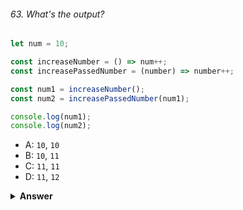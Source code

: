 ###### 63. What's the output?

```javascript
let num = 10;

const increaseNumber = () => num++;
const increasePassedNumber = (number) => number++;

const num1 = increaseNumber();
const num2 = increasePassedNumber(num1);

console.log(num1);
console.log(num2);
```

- A: `10`, `10`
- B: `10`, `11`
- C: `11`, `11`
- D: `11`, `12`

<details>
<summary>
<b>Answer</b>
</summary>

#### Answer: A

The unary operator `++` _first returns_ the value of the operand, _then increments_ the value of the operand. The value of `num1` is `10`, since the `increaseNumber` function first returns the value of `num`, which is `10`, and only increments the value of `num` afterwards.

`num2` is `10`, since we passed `num1` to the `increasePassedNumber`. `number` is equal to `10`(the value of `num1`). Again, the unary operator `++` _first returns_ the value of the operand, _then increments_ the value of the operand. The value of `number` is `10`, so `num2` is equal to `10`.

</details>
